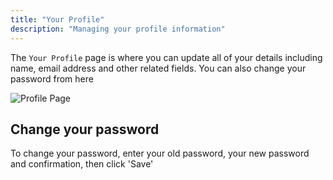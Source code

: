 ```yaml
---
title: "Your Profile"
description: "Managing your profile information"
---
```


The `Your Profile` page is where you can update all of your details including name, email address and other related fields. You can also change your password from here

![Profile Page](/assets/content/profile.png)


## Change your password

To change your password, enter your old password, your new password and confirmation, then click 'Save'



